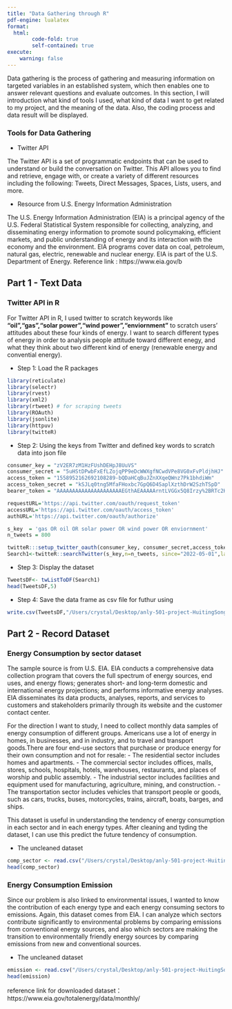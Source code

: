 ```yaml
---
title: "Data Gathering through R"
pdf-engine: lualatex
format:
  html:
        code-fold: true
        self-contained: true
execute:
    warning: false
---
```


Data gathering is the process of gathering and measuring information on targeted variables in an established system, which then enables one to answer relevant questions and evaluate outcomes. In this section, I will introduction what kind of tools I used, what kind of data I want to get related to my project, and the meaning of the data. Also, the coding process and data result will be displayed. 

### Tools for Data Gathering
 - Twitter API 

 The Twitter API is a set of programmatic endpoints that can be used to understand or build the conversation on Twitter. This API allows you to find and retrieve, engage with, or create a variety of different resources including the following: Tweets, Direct Messages, Spaces, Lists, users, and more. 

 - Resource from U.S. Energy Information Administration <br>

 The U.S. Energy Information Administration (EIA) is a principal agency of the U.S. Federal Statistical System responsible for collecting, analyzing, and disseminating energy information to promote sound policymaking, efficient markets, and public understanding of energy and its interaction with the economy and the environment. EIA programs cover data on coal, petroleum, natural gas, electric, renewable and nuclear energy. EIA is part of the U.S. Department of Energy. 
 Reference link : https://www.eia.gov/b

## Part 1 - Text Data

### Twitter API in R

For Twitter API in R, I used twitter to scratch keywords like **"oil","gas","solar power","wind power","enviornment"** to scratch users’ attitudes about these four kinds of energy. I want to search different types of energy in order to analysis people attitude toward different enegy, and what they think about two different kind of energy (renewable energy and convential energy).

 - Step 1: Load the R packages 
```r
library(reticulate)
library(selectr)
library(rvest)
library(xml2)
library(rtweet) # for scraping tweets
library(ROAuth)
library(jsonlite)
library(httpuv)
library(twitteR)
```

 - Step 2: Using the keys from Twitter and defined key words to scratch data into json file
```r
consumer_key = "zV2ER7zM1HzFUshDEHpJ8UuVS"
consumer_secret = "5uHStDPwbFxEfLZojqPP9eDcWWXgfNCwdVPe8VG0xFvPldjhHJ"
access_token = "1558952162692108289-bQDaHCqBuJZnXXqeQWnz7Pk1bhdiWm"
access_token_secret = "kSJLq0tng5MfaFHoxbc7GpQ6D4SaplXzthDrW2SzhTSpD"
bearer_token = "AAAAAAAAAAAAAAAAAAAAAEGthAEAAAAArntLVGGx5Q8Irzy%2BRTc2HdgQ7Vw%3DOR64kNsk2o0eqNl9KKZQKs7i2yzUoHEObJHwsQWiwesFtlQKdp"

requestURL='https://api.twitter.com/oauth/request_token'
accessURL='https://api.twitter.com/oauth/access_token'
authURL='https://api.twitter.com/oauth/authorize'

s_key  = 'gas OR oil OR solar power OR wind power OR enviornment'
n_tweets = 800 

twitteR:::setup_twitter_oauth(consumer_key, consumer_secret,access_token,access_token_secret)
Search1<-twitteR::searchTwitter(s_key,n=n_tweets, since="2022-05-01",lang="en")
```

 - Step 3: Display the dataset
```r
TweetsDF<- twListToDF(Search1)
head(TweetsDF,5)
```

 - Step 4: Save the data frame as csv file for futhur using
```r
write.csv(TweetsDF,"/Users/crystal/Desktop/anly-501-project-HuitingSong/501-project-website/data/raw data/twitterR.csv")
```


## Part 2 - Record Dataset

### Energy Consumption by sector dataset

The sample source is from U.S. EIA. EIA conducts a comprehensive data collection program that covers the full spectrum of energy sources, end uses, and energy flows; generates short- and long-term domestic and international energy projections; and performs informative energy analyses. EIA disseminates its data products, analyses, reports, and services to customers and stakeholders primarily through its website and the customer contact center.

For the direction I want to study, I need to collect monthly data samples of energy consumption of different groups. Americans use a lot of energy in homes, in businesses, and in industry, and to travel and transport goods.There are four end-use sectors that purchase or produce energy for their own consumption and not for resale: 
 - The residential sector includes homes and apartments.
 - The commercial sector includes offices, malls, stores, schools, hospitals, hotels, warehouses, restaurants, and places of worship and public assembly.
 - The industrial sector includes facilities and equipment used for manufacturing, agriculture, mining, and construction.
 - The transportation sector includes vehicles that transport people or goods, such as cars, trucks, buses, motorcycles, trains, aircraft, boats, barges, and ships.

This dataset is useful in understanding the tendency of energy consumption in each sector and in each energy types. After cleaning and tyding the dataset, I can use this predict the future tendency of consumption.

 - The uncleaned dataset
```r
comp_sector <- read.csv("/Users/crystal/Desktop/anly-501-project-HuitingSong/501-project-website/data/downloaded data/consumptionbysector.csv")
head(comp_sector)
```

### Energy Consumption Emission 

Since our problem is also linked to environmental issues, I wanted to know the contribution of each energy type and each energy consuming sectors to emissions. Again, this dataset comes from EIA. I can analyze which sectors contribute significantly to environmental problems by comparing emissions from conventional energy sources, and also which sectors are making the transition to environmentally friendly energy sources by comparing emissions from new and conventional sources.

 - The uncleaned dataset
```r
emission <- read.csv("/Users/crystal/Desktop/anly-501-project-HuitingSong/501-project-website/data/downloaded data/energycoemission.csv")
head(emission)
```

reference link for downloaded dataset： https://www.eia.gov/totalenergy/data/monthly/ 